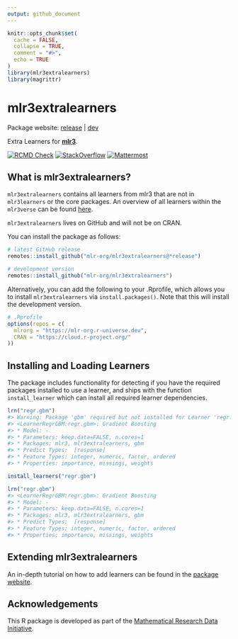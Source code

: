 ```yaml
---
output: github_document
---
```


```r
knitr::opts_chunk$set(
  cache = FALSE,
  collapse = TRUE,
  comment = "#>",
  echo = TRUE
)
library(mlr3extralearners)
library(magrittr)
```

# mlr3extralearners

Package website: [release](https://mlr3extralearners.mlr-org.com/) \|
[dev](https://mlr3extralearners.mlr-org.com/dev/)

Extra Learners for **[mlr3](https://github.com/mlr-org/mlr3/)**.

<!-- badges: start -->
[![RCMD Check](https://github.com/mlr-org/mlr3extralearners/actions/workflows/rcmdcheck.yml/badge.svg)](https://github.com/mlr-org/mlr3extralearners/actions/workflows/rcmdcheck.yml)
[![StackOverflow](https://img.shields.io/badge/stackoverflow-mlr3-orange.svg)](https://stackoverflow.com/questions/tagged/mlr3)
[![Mattermost](https://img.shields.io/badge/chat-mattermost-orange.svg)](https://lmmisld-lmu-stats-slds.srv.mwn.de/mlr_invite/)
<!-- badges: end -->

## What is mlr3extralearners?

`mlr3extralearners` contains all learners from mlr3 that are not in `mlr3learners` or the core packages.
An overview of all learners within the `mlr3verse` can be found [here](https://mlr-org.com/learners.html).

`mlr3extralearners` lives on GitHub and will not be on CRAN.

You can install the package as follows:

```r
# latest GitHub release
remotes::install_github("mlr-org/mlr3extralearners@*release")

# development version
remotes::install_github("mlr-org/mlr3extralearners")
```



Alternatively, you can add the following to your .Rprofile, which allows you to install `mlr3extralearners` via `install.packages()`.
Note that this will install the development version.

```r
# .Rprofile
options(repos = c(
  mlrorg = "https://mlr-org.r-universe.dev",
  CRAN = "https://cloud.r-project.org/"
))
```

## Installing and Loading Learners

The package includes functionality for detecting if you have the required packages installed
to use a learner, and ships with the function `install_learner` which can install all required
learner dependencies.

```r
lrn("regr.gbm")
#> Warning: Package 'gbm' required but not installed for Learner 'regr.gbm'
#> <LearnerRegrGBM:regr.gbm>: Gradient Boosting
#> * Model: -
#> * Parameters: keep.data=FALSE, n.cores=1
#> * Packages: mlr3, mlr3extralearners, gbm
#> * Predict Types:  [response]
#> * Feature Types: integer, numeric, factor, ordered
#> * Properties: importance, missings, weights

install_learners("regr.gbm")

lrn("regr.gbm")
#> <LearnerRegrGBM:regr.gbm>: Gradient Boosting
#> * Model: -
#> * Parameters: keep.data=FALSE, n.cores=1
#> * Packages: mlr3, mlr3extralearners, gbm
#> * Predict Types:  [response]
#> * Feature Types: integer, numeric, factor, ordered
#> * Properties: importance, missings, weights
```

## Extending mlr3extralearners

An in-depth tutorial on how to add learners can be found in the [package website](https://mlr3extralearners.mlr-org.com/articles/extending.html).

## Acknowledgements

This R package is developed as part of the [Mathematical Research Data Initiative](https://www.mardi4nfdi.de/about/mission).
